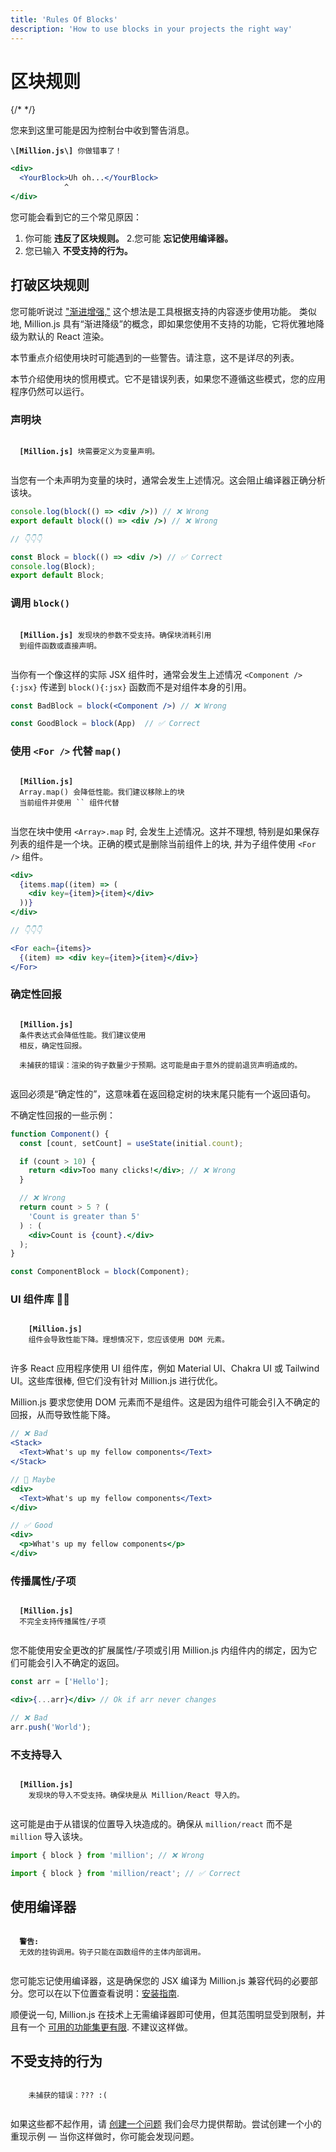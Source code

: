 ```yaml
---
title: 'Rules Of Blocks'
description: 'How to use blocks in your projects the right way'
---
```



# 区块规则

{/* <AutomaticModeWarning /> */}

您来到这里可能是因为控制台中收到警告消息。

<Callout type="warning">
  <code><strong>\[Million.js\]</strong> 你做错事了！</code>

  ```jsx showLineNumbers filename="App.jsx" {2}
  <div>
    <YourBlock>Uh oh...</YourBlock>
              ^
  </div>
  ```
</Callout>

您可能会看到它的三个常见原因：

1. 你可能 **违反了区块规则。**
2.您可能 **忘记使用编译器。**
3. 您已输入 **不受支持的行为。**

## 打破区块规则

您可能听说过 ["渐进增强,"](https://developer.mozilla.org/en-US/docs/Glossary/Progressive_Enhancement) 这个想法是工具根据支持的内容逐步使用功能。 类似地, Million.js 具有“渐进降级”的概念，即如果您使用不支持的功能，它将优雅地降级为默认的 React 渲染。

本节重点介绍使用块时可能遇到的一些警告。请注意，这不是详尽的列表。

<Callout type="info">
  本节介绍使用块的惯用模式。它不是错误列表，如果您不遵循这些模式，您的应用程序仍然可以运行。
</Callout>

### 声明块

<Callout type="warning">
  <code>
  <strong>[Million.js]</strong> 块需要定义为变量声明。
  </code>
</Callout>

当您有一个未声明为变量的块时，通常会发生上述情况。这会阻止编译器正确分析该块。

```jsx
console.log(block(() => <div />)) // ❌ Wrong
export default block(() => <div />) // ❌ Wrong

// 👇👇👇

const Block = block(() => <div />) // ✅ Correct
console.log(Block);
export default Block;
```

### 调用 `block()`

<Callout type="warning">
  <code>
  <strong>[Million.js]</strong> 发现块的参数不受支持。确保块消耗引用
  到组件函数或直接声明。
  </code>
</Callout>

当你有一个像这样的实际 JSX 组件时，通常会发生上述情况 `<Component />{:jsx}` 传递到 `block(){:jsx}` 函数而不是对组件本身的引用。

```jsx
const BadBlock = block(<Component />) // ❌ Wrong

const GoodBlock = block(App)  // ✅ Correct
```

### 使用 `<For />` 代替 `map()`

<Callout type="warning">
  <code>
  <strong>[Million.js]</strong>
  Array.map() 会降低性能。我们建议移除上的块
  当前组件并使用 `<For />` 组件代替
  </code>
</Callout>

当您在块中使用 `<Array>.map` 时, 会发生上述情况。这并不理想, 特别是如果保存列表的组件是一个块。正确的模式是删除当前组件上的块, 并为子组件使用 `<For />` 组件。

```jsx
<div>
  {items.map((item) => (
    <div key={item}>{item}</div>
  ))}
</div>

// 👇👇👇

<For each={items}>
  {(item) => <div key={item}>{item}</div>}
</For>
```

### 确定性回报

<div className="flex gap-3">
<Callout type="warning">
  <code>
  <strong>[Million.js]</strong>
  条件表达式会降低性能。我们建议使用
  相反，确定性回报。
  </code>
</Callout>

<Callout type="error">
  <code>
  未捕获的错误：渲染的钩子数量少于预期。这可能是由于意外的提前退货声明造成的。
  </code>
</Callout>
</div>



返回必须是“确定性的”，这意味着在返回稳定树的块末尾只能有一个返回语句。

不确定性回报的一些示例：

```jsx
function Component() {
  const [count, setCount] = useState(initial.count);

  if (count > 10) {
    return <div>Too many clicks!</div>; // ❌ Wrong
  }

  // ❌ Wrong
  return count > 5 ? (
    'Count is greater than 5'
  ) : (
    <div>Count is {count}.</div>
  );
}

const ComponentBlock = block(Component);
```

### UI 组件库 🙅‍♀️

<Callout type="warning">
  <code>
    <strong>[Million.js]</strong>
    组件会导致性能下降。理想情况下，您应该使用 DOM 元素。
  </code>
</Callout>

许多 React 应用程序使用 UI 组件库，例如 Material UI、Chakra UI 或 Tailwind UI。这些库很棒, 但它们没有针对 Million.js 进行优化。

Million.js 要求您使用 DOM 元素而不是组件。这是因为组件可能会引入不确定的回报，从而导致性能下降。

```jsx
// ❌ Bad
<Stack>
  <Text>What's up my fellow components</Text>
</Stack>

// 🤨 Maybe
<div>
  <Text>What's up my fellow components</Text>
</div>

// ✅ Good
<div>
  <p>What's up my fellow components</p>
</div>
```

### 传播属性/子项

<Callout type="warning">
  <code>
  <strong>[Million.js]</strong>
  不完全支持传播属性/子项
  </code>
</Callout>

您不能使用安全更改的扩展属性/子项或引用 Million.js 内组件内的绑定，因为它们可能会引入不确定的返回。

```jsx
const arr = ['Hello'];

<div>{...arr}</div> // Ok if arr never changes

// ❌ Bad
arr.push('World');
```

### 不支持导入

<Callout type="error">
  <code>
  <strong>[Million.js]</strong>
    发现块的导入不受支持。确保块是从 Million/React 导入的。
  </code>
</Callout>

这可能是由于从错误的位置导入块造成的。确保从 `million/react` 而不是 `million` 导入该块。

```jsx
import { block } from 'million'; // ❌ Wrong

import { block } from 'million/react'; // ✅ Correct
```

## 使用编译器

<Callout type="error">
  <code>
  <strong>警告: </strong>
  无效的挂钩调用。钩子只能在函数组件的主体内部调用。
  </code>
</Callout>

您可能忘记使用编译器，这是确保您的 JSX 编译为 Million.js 兼容代码的必要部分。您可以在以下位置查看说明：[安装指南](/docs/install).

顺便说一句, Million.js 在技术上无需编译器即可使用，但其范围明显受到限制，并且有一个 [可用的功能集更有限](/docs/block#rules-of-usage). 不建议这样做。

## 不受支持的行为

<Callout type="error">
  <code>
    未捕获的错误：??? :(
  </code>
</Callout>

如果这些都不起作用，请 [创建一个问题](https://github.com/aidenybai/million/issues/new?assignees=aidenybai&labels=bug&projects=&template=bug_report.md&title=bug%3A+) 我们会尽力提供帮助。尝试创建一个小的重现示例 — 当你这样做时，你可能会发现问题。
